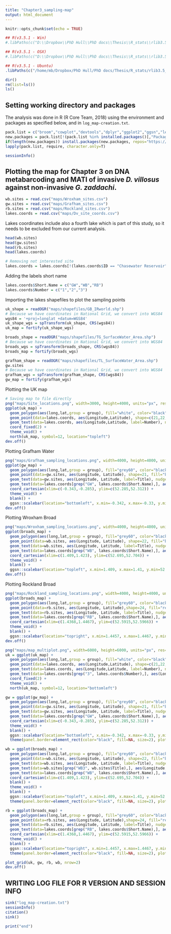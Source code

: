 ```yaml
---
title: "Chapter3_sampling-map"
output: html_document
---
```


```r
knitr::opts_chunk$set(echo = TRUE)
```

```r
## R(v3.5.1 - Win)
#.libPaths(c("D:\\Dropbox\\PhD Hull\\PhD docs\\Thesis\\R_stats\\rlib3.5_win", .libPaths("D:\\Dropbox\\PhD Hull\\PhD docs\\Thesis\\R_stats\\rlib3.5_win")))

## R(v3.5.1 - OSX)
#.libPaths(c("D:\\Dropbox\\PhD Hull\\PhD docs\\Thesis\\R_stats\\rlib3.5_osx", .libPaths("D:\\Dropbox\\PhD Hull\\PhD docs\\Thesis\\R_stats\\rlib3.5_osx")))

## R(v3.5.1 - Ubuntu)
.libPaths(c("/home/mb/Dropbox/PhD Hull/PhD docs/Thesis/R_stats/rlib3.5_unix", .libPaths("/home/mb/Dropbox/PhD Hull/PhD docs/Thesis/R_stats/rlib3.5_unix")))
```

```r
dir()
rm(list=ls())
ls()
```

## Setting working directory and packages

The analysis was done in R (R Core Team, 2018) using the environment and packages as specified below, and in `log_map-creation.txt`.

```r
pack.list = c("broom","cowplot","devtools","dplyr","ggplot2","ggsn","leaflet","maps","maptools","mapview","raster","RColorBrewer","rgdal","rgeos","rworldmap","tmap")
new.packages = pack.list[!(pack.list %in% installed.packages()[,"Package"])]
if(length(new.packages)) install.packages(new.packages, repos="https://cran.rstudio.com")
lapply(pack.list, require, character.only=T)
```

```r
sessionInfo()
```

## Plotting the map for Chapter 3 on DNA metabarcoding and MATI of invasive _D. villosus_ against non-invasive _G. zaddachi_.

```r
wb.sites = read.csv("maps/Wroxham_sites.csv")
gw.sites = read.csv("maps/Grafham_sites.csv")
rb.sites = read.csv("maps/Rockland_sites.csv")
lakes.coords = read.csv("maps/Dv_site_coords.csv")
```


Lakes coordinates include also a fourth lake which is part of this study, so it needs to be excluded from our current analysis.

```r
head(wb.sites)
head(gw.sites)
head(rb.sites)
head(lakes.coords)

# Removing not interested site
lakes.coords = lakes.coords[!(lakes.coords$ID == "Chasewater Reservoir"),]
```

Adding the labels short name

```r
lakes.coords$Short.Name = c("GW","WB","RB")
lakes.coords$Number = c("1","2","3")
```

Importing the lakes shapefiles to plot the sampling points

```r
uk_shape = readOGR("maps/shapefiles/GB_IRworld.shp")
# Because we have coordinates in National Grid, we convert into WGS84
wgs84 = '+proj=longlat +datum=WGS84'
uk_shape_wgs = spTransform(uk_shape, CRS(wgs84))
uk_map = fortify(uk_shape_wgs)

broads_shape = readOGR("maps/shapefiles/TG_SurfaceWater_Area.shp")
# Because we have coordinates in National Grid, we convert into WGS84
broads_wgs = spTransform(broads_shape, CRS(wgs84))
broads_map = fortify(broads_wgs)

grafham_shape = readOGR("maps/shapefiles/TL_SurfaceWater_Area.shp")
gw.sites
# Because we have coordinates in National Grid, we convert into WGS84
grafham_wgs = spTransform(grafham_shape, CRS(wgs84))
gw_map = fortify(grafham_wgs)
```

Plotting the UK map

```r
# Saving map to file directly
png("maps/Site_locations.png", width=3000, height=4000, units="px", res=300)
ggplot(uk_map) +
  geom_polygon(aes(long,lat,group = group), fill="white", color="black") +
  geom_point(data=lakes.coords, aes(Longitude,Latitude), shape=c(21,22,24), fill=c("black","blue","red"), cex=3) +
  geom_text(data=lakes.coords, aes(Longitude,Latitude, label=Number), nudge_x=-0.3, cex=6) +
  coord_fixed(2) +
  theme_void() +
  north(uk_map, symbol=12, location="topleft")
dev.off()
```

Plotting Grafham Water

```r
png("maps/Grafham_sampling_locations.png", width=4000, height=4000, units="px", res=300)
ggplot(gw_map) +
  geom_polygon(aes(long,lat,group = group), fill="grey60", color="black") +
  geom_point(data=gw.sites, aes(Longitude, Latitude), shape=21, fill="black", cex=4) +
  geom_text(data=gw.sites, aes(Longitude, Latitude, label=Title), nudge_x=0.001, nudge_y=0.0008, cex=7, angle=45, check_overlap=T) +
  geom_text(data=lakes.coords[grep("GW", lakes.coords$Short.Name),], aes(Longitude,Latitude, label=paste(lakes.coords[grep("GW", lakes.coords$Short.Name),"Number"],"\n",lakes.coords[grep("GW", lakes.coords$Short.Name),"ID"])), color="black", cex=15) +
  coord_cartesian(xlim=c(-0.343,-0.285), ylim=c(52.285,52.312)) +
  theme_void() +
  blank() +
  ggsn::scalebar(location="bottomleft", x.min=-0.342, x.max=-0.33, y.min=52.287, y.max=52.289, dist=600, dist_unit="m", st.dist=0.2, height=0.25, transform=T)
dev.off()
```

Plotting Wroxham Broad

```r
png("maps/Wroxham_sampling_locations.png", width=4000, height=4000, units="px", res=300)
ggplot(broads_map) +
  geom_polygon(aes(long,lat,group = group), fill="grey60", color="black") +
  geom_point(data=wb.sites, aes(Longitude, Latitude), shape=22, fill="blue", cex=4) +
  geom_text(data=wb.sites, aes(Longitude, Latitude, label=Title), nudge_x=0.0003, nudge_y=-0.0002, cex=7, angle=-45, check_overlap=T) +
  geom_text(data=lakes.coords[grep("WB", lakes.coords$Short.Name),], aes(Longitude,Latitude, label=paste(lakes.coords[grep("WB", lakes.coords$Short.Name),"Number"],"\n",lakes.coords[grep("WB", lakes.coords$Short.Name),"ID"])), color="black", cex=15) +
  coord_cartesian(xlim=c(1.409,1.423), ylim=c(52.695,52.704)) +
  theme_void() +
  blank() +
  ggsn::scalebar(location="topleft", x.min=1.409, x.max=1.41, y.min=52.701, y.max=52.7039, dist=200, dist_unit="m", st.dist=0.05, height=0.05, transform=T)
dev.off()
```

Plotting Rockland Broad

```r
png("maps/Rockland_sampling_locations.png", width=4000, height=4000, units="px", res=300)
ggplot(broads_map) +
  geom_polygon(aes(long,lat,group = group), fill="grey60", color="black") +
  geom_point(data=rb.sites, aes(Longitude, Latitude),shape=24, fill="red", cex=4) +
  geom_text(data=rb.sites, aes(Longitude, Latitude, label=Title), nudge_x=-0.00025, nudge_y=-0.0001, cex=6, angle=45, check_overlap=T) +
  geom_text(data=lakes.coords[grep("RB", lakes.coords$Short.Name),], aes(Longitude,Latitude, label=paste(lakes.coords[grep("RB", lakes.coords$Short.Name),"Number"],"\n",lakes.coords[grep("RB", lakes.coords$Short.Name),"ID"])), color="black", cex=15) +
  coord_cartesian(xlim=c(1.4368,1.4467), ylim=c(52.5915,52.5966)) +
  theme_void() +
  blank() +
  ggsn::scalebar(location="topright", x.min=1.4457, x.max=1.4467, y.min=52.5960, y.max=52.5966, dist=100, dist_unit="m", st.dist=0.1, height=0.1, transform=T)
dev.off()
```

```r
png("maps/map_multiplot.png", width=6000, height=6000, units="px", res=300)
uk = ggplot(uk_map) +
  geom_polygon(aes(long,lat,group = group), fill="white", color="black") +
  geom_point(data=lakes.coords, aes(Longitude,Latitude), shape=c(21,22,24), fill=c("black","blue","red"), cex=6) +
  geom_text(data=lakes.coords, aes(Longitude,Latitude, label=Number), nudge_x=-0.6, nudge_y=0.2, cex=8, check_overlap=T) +
  geom_text(data=lakes.coords[grep("3", lakes.coords$Number),], aes(Longitude,Latitude, label=Number), nudge_x=0.6, nudge_y=-0.2, cex=8, check_overlap=T) +
  coord_fixed(2) +
  theme_void() +
  north(uk_map, symbol=12, location="bottomleft")

gw = ggplot(gw_map) +
  geom_polygon(aes(long,lat,group = group), fill="grey60", color="black") +
  geom_point(data=gw.sites, aes(Longitude, Latitude), shape=21, fill="black", cex=7) +
  geom_text(data=gw.sites, aes(Longitude, Latitude, label=Title), nudge_x=0.003, nudge_y=0.0015, cex=10, angle=45, check_overlap=T) +
  geom_text(data=lakes.coords[grep("GW", lakes.coords$Short.Name),], aes(Longitude,Latitude, label=paste(lakes.coords[grep("GW", lakes.coords$Short.Name),"Number"],"\n",lakes.coords[grep("GW", lakes.coords$Short.Name),"ID"])), color="black", cex=15) +
  coord_cartesian(xlim=c(-0.343,-0.285), ylim=c(52.285,52.312)) +
  theme_void() +
  blank() +
  ggsn::scalebar(location="bottomleft", x.min=-0.342, x.max=-0.33, y.min=52.286, y.max=52.289, dist=600, dist_unit="m", st.dist=0.2, height=0.15, transform=T) +
  theme(panel.border=element_rect(color="black", fill=NA, size=2), plot.margin=unit(c(0,0,0.25,0.25), "cm"))

wb = ggplot(broads_map) +
  geom_polygon(aes(long,lat,group = group), fill="grey60", color="black") +
  geom_point(data=wb.sites, aes(Longitude, Latitude), shape=22, fill="blue", cex=7) +
  geom_text(data=wb.sites, aes(Longitude, Latitude, label=Title), nudge_x=0.0007, nudge_y=-0.0004, cex=10, angle=-45, check_overlap=T) +
  geom_text(data=wb.sites[grep("WB3", wb.sites$Title),], aes(Longitude, Latitude, label=Title), nudge_x=0.0001, nudge_y=-0.0005, cex=10, angle=-45, check_overlap=T) +
  geom_text(data=lakes.coords[grep("WB", lakes.coords$Short.Name),], aes(Longitude,Latitude, label=paste(lakes.coords[grep("WB", lakes.coords$Short.Name),"Number"],"\n",lakes.coords[grep("WB", lakes.coords$Short.Name),"ID"])), color="black", cex=15) +
  coord_cartesian(xlim=c(1.409,1.423), ylim=c(52.695,52.704)) +
  blank() +
  theme_void() +
  blank() +
  ggsn::scalebar(location="topleft", x.min=1.409, x.max=1.41, y.min=52.701, y.max=52.7039, dist=200, dist_unit="m", st.dist=0.05, height=0.05, transform=T) +
  theme(panel.border=element_rect(color="black", fill=NA, size=2), plot.margin=unit(c(0.25,0.25,0,0), "cm"))

rb = ggplot(broads_map) +
  geom_polygon(aes(long,lat,group = group), fill="grey60", color="black") +
  geom_point(data=rb.sites, aes(Longitude, Latitude),shape=24, fill="red", cex=7) +
  geom_text(data=rb.sites, aes(Longitude, Latitude, label=Title), nudge_x=-0.0005, nudge_y=-0.0002, cex=10, angle=45, check_overlap=T) +
  geom_text(data=lakes.coords[grep("RB", lakes.coords$Short.Name),], aes(Longitude,Latitude, label=paste(lakes.coords[grep("RB", lakes.coords$Short.Name),"Number"],"\n",lakes.coords[grep("RB", lakes.coords$Short.Name),"ID"])), color="black", cex=15) +
  coord_cartesian(xlim=c(1.4368,1.4467), ylim=c(52.5915,52.5966)) +
  theme_void() +
  blank() +
  ggsn::scalebar(location="topright", x.min=1.4457, x.max=1.4467, y.min=52.5960, y.max=52.5966, dist=100, dist_unit="m", st.dist=0.1, height=0.15, transform=T) +
  theme(panel.border=element_rect(color="black", fill=NA, size=2), plot.margin=unit(c(0.25,0,0,0.25), "cm"))

plot_grid(uk, gw, rb, wb, nrow=2)
dev.off()
```

## WRITING LOG FILE FOR R VERSION AND SESSION INFO

```r
sink("log_map-creation.txt")
sessionInfo()
citation()
sink()

print("end")
```
